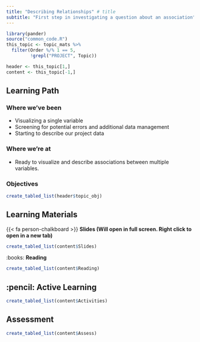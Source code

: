 ```yaml
---
title: "Describing Relationships" # title 
subtitle: "First step in investigating a question about an association" # sub title
---
```


```r
library(pander)
source("common_code.R")
this_topic <- topic_mats %>% 
  filter(Order %/% 1 == 5, 
         !grepl("PROJECT", Topic))

header <- this_topic[1,]
content <- this_topic[-1,]
```

## Learning Path

### Where we've been
* Visualizing a single variable
* Screening for potential errors and additional data management
* Starting to describe our project data

### Where we're at
* Ready to visualize and describe associations between multiple variables. 


### Objectives

```r
create_tabled_list(header$topic_obj)
```


## Learning Materials

{{< fa person-chalkboard >}}  **Slides (Will open in full screen. Right click to open in a new tab)**

```r
create_tabled_list(content$Slides)
```

:books:  **Reading** 

```r
create_tabled_list(content$Reading)
```


## :pencil: Active Learning

```r
create_tabled_list(content$Activities)
```

## Assessment

```r
create_tabled_list(content$Assess)
```

